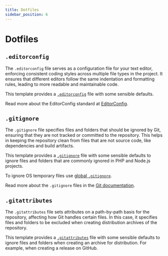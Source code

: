 ```yaml
---
title: Dotfiles
sidebar_position: 6
---
```


# Dotfiles

## `.editorconfig`

The `.editorconfig` file serves as a configuration file for your text editor,
enforcing consistent coding styles across multiple file types in the project.
It ensures that different editors follow the same indentation and formatting
rules, leading to more readable and maintainable code.

This template provides a [`.editorconfig`](https://github.com/AlexSkrypnyk/scaffold/blob/main/.editorconfig)
file with some sensible defaults.

Read more about the EditorConfig standard at [EditorConfig](https://editorconfig.org/).

## `.gitignore`

The `.gitignore` file specifies files and folders that should be ignored by Git,
ensuring that they are not tracked or committed to the repository. This helps in
keeping the repository clean from files that are not source code,
like dependencies and build artifacts.

This template provides a [`.gitignore`](https://github.com/AlexSkrypnyk/scaffold/blob/main/.gitignore)
file with some sensible defaults to ignore files and folders that are commonly
ignored in PHP and Node.js projects.

To ignore OS temporary files use [global `.gitignore`](https://docs.github.com/en/get-started/getting-started-with-git/ignoring-files#configuring-ignored-files-for-all-repositories-on-your-computer).

Read more about the `.gitignore` files in the [Git documentation](https://git-scm.com/docs/gitignore).

## `.gitattributes`

The `.gitattributes` file sets attributes on a path-by-path basis for the
repository, affecting how Git handles certain files. In this case, it specifies
files and folders to be excluded when creating distribution archives of
the repository.

This template provides a [`.gitattributes`](https://github.com/AlexSkrypnyk/scaffold/blob/main/.gitattributes)
file with some sensible defaults to ignore files and folders when creating an
archive for distribution. For example, when creating a release on GitHub.
